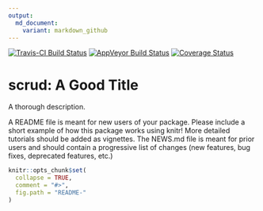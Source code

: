 ```yaml
---
output:
  md_document:
    variant: markdown_github
---
```


[![Travis-CI Build Status](https://travis-ci.org/c5sire/scrud.png?branch=master)](https://travis-ci.org/c5sire/scrud)
[![AppVeyor Build Status](https://ci.appveyor.com/api/projects/status/github/c5sire/scrud?branch=master)](https://ci.appveyor.com/project/c5sire/scrud)
[![Coverage Status](https://img.shields.io/coveralls/c5sire/scrud.svg)](https://coveralls.io/r/c5sire/scrud?branch=master)

<!-- README.md is generated from README.Rmd. Please edit that file -->

# scrud: A Good Title

A thorough description.

A README file is meant for new users of your package. Please include a short example of how this package works using knitr! More detailed tutorials should be added as 
vignettes. The NEWS.md file is meant for prior users and should contain a progressive
list of changes (new features, bug fixes, deprecated features, etc.)

```r
knitr::opts_chunk$set(
  collapse = TRUE,
  comment = "#>",
  fig.path = "README-"
)
```
